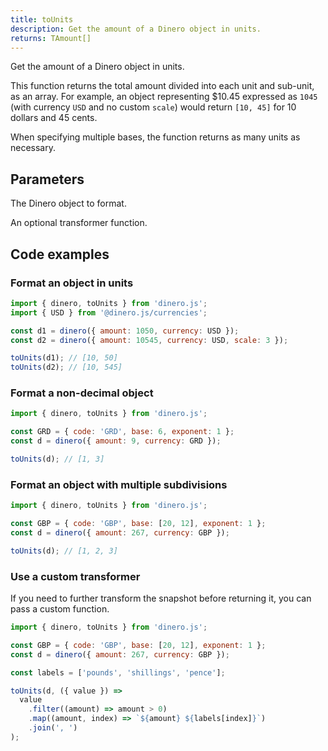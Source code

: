 ```yaml
---
title: toUnits
description: Get the amount of a Dinero object in units.
returns: TAmount[]
---
```


Get the amount of a Dinero object in units.

This function returns the total amount divided into each unit and sub-unit, as an array. For example, an object representing $10.45 expressed as `1045` (with currency `USD` and no custom `scale`) would return `[10, 45]` for 10 dollars and 45 cents.

When specifying multiple bases, the function returns as many units as necessary.

## Parameters

<Parameters>

<Parameter name="dineroObject" type="Dinero<TAmount>" required={true}>

The Dinero object to format.

</Parameter>

<Parameter name="transformer" type="Transformer<TAmount>" required={false}>

An optional transformer function.

</Parameter>

</Parameters>

## Code examples

### Format an object in units

```js
import { dinero, toUnits } from 'dinero.js';
import { USD } from '@dinero.js/currencies';

const d1 = dinero({ amount: 1050, currency: USD });
const d2 = dinero({ amount: 10545, currency: USD, scale: 3 });

toUnits(d1); // [10, 50]
toUnits(d2); // [10, 545]
```

### Format a non-decimal object

```js
import { dinero, toUnits } from 'dinero.js';

const GRD = { code: 'GRD', base: 6, exponent: 1 };
const d = dinero({ amount: 9, currency: GRD });

toUnits(d); // [1, 3]
```

### Format an object with multiple subdivisions

```js
import { dinero, toUnits } from 'dinero.js';

const GBP = { code: 'GBP', base: [20, 12], exponent: 1 };
const d = dinero({ amount: 267, currency: GBP });

toUnits(d); // [1, 2, 3]
```

### Use a custom transformer

If you need to further transform the snapshot before returning it, you can pass a custom function.

```js
import { dinero, toUnits } from 'dinero.js';

const GBP = { code: 'GBP', base: [20, 12], exponent: 1 };
const d = dinero({ amount: 267, currency: GBP });

const labels = ['pounds', 'shillings', 'pence'];

toUnits(d, ({ value }) =>
  value
    .filter((amount) => amount > 0)
    .map((amount, index) => `${amount} ${labels[index]}`)
    .join(', ')
);
```
